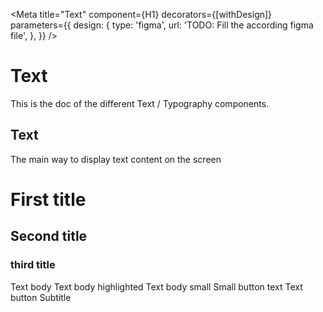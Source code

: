 <!--- Text.stories.mdx --->


<Meta
  title="Text"
  component={H1}
  decorators={[withDesign]}
  parameters={{
    design: {
      type: 'figma',
      url: 'TODO: Fill the according figma file',
    },
  }}
/>

# Text

This is the doc of the different Text / Typography components.

## Text

The main way to display text content on the screen

<Canvas>
  <Story name="base">
    <H1 as="h2" textColor="primary500">
      First title
    </H1>
    <H2>Second title</H2>
    <H3>third title</H3>
    <TextBody>Text body</TextBody>
    <TextBody highlighted={true}>Text body highlighted</TextBody>
    <TextBody small={true}>Text body small</TextBody>
    <TextBody small={true} highlighted={true}>
      Small button text
    </TextBody>
    <TextButton>Text button</TextButton>
    <Subtitle>Subtitle</Subtitle>
  </Story>
</Canvas>
